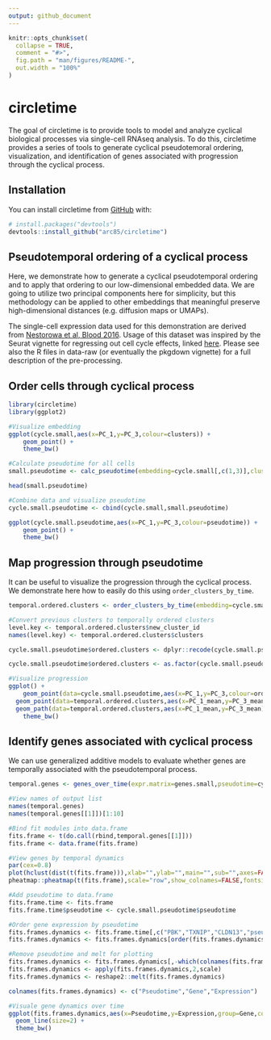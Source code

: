 ```yaml
---
output: github_document
---
```


<!-- README.md is generated from README.Rmd. Please edit that file -->

```r
knitr::opts_chunk$set(
  collapse = TRUE,
  comment = "#>",
  fig.path = "man/figures/README-",
  out.width = "100%"
)
```
# circletime

<!-- badges: start -->
<!-- badges: end -->

The goal of circletime is to provide tools to model and analyze cyclical biological processes via single-cell RNAseq analysis. To do this, circletime provides a series of tools to generate cyclical pseudotemoral ordering, visualization, and identification of genes associated with progression through the cyclical process.

## Installation

You can install circletime from [GitHub](https://github.com/) with:

``` r
# install.packages("devtools")
devtools::install_github("arc85/circletime")
```
## Pseudotemporal ordering of a cyclical process

Here, we demonstrate how to generate a cyclical pseudotemporal ordering and to apply that ordering to our low-dimensional embedded data. We are going to utilize two principal components here for simplicity, but this methodology can be applied to other embeddings that meaningful preserve high-dimensional distances (e.g. diffusion maps or UMAPs).

The single-cell expression data used for this demonstration are derived from [Nestorowa et al, Blood 2016](https://pubmed.ncbi.nlm.nih.gov/27365425/). Usage of this dataset was inspired by the Seurat vignette for regressing out cell cycle effects, linked [here](https://satijalab.org/seurat/v3.2/cell_cycle_vignette.html). Please see also the R files in data-raw (or eventually the pkgdown vignette) for a full description of the pre-processing.

## Order cells through cyclical process

```r
library(circletime)
library(ggplot2)

#Visualize embedding
ggplot(cycle.small,aes(x=PC_1,y=PC_3,colour=clusters)) +
	geom_point() +
	theme_bw()

#Calculate pseudotime for all cells
small.pseudotime <- calc_pseudotime(embedding=cycle.small[,c(1,3)],clusters=cycle.small$clusters)

head(small.pseudotime)

#Combine data and visualize pseudotime
cycle.small.pseudotime <- cbind(cycle.small,small.pseudotime)

ggplot(cycle.small.pseudotime,aes(x=PC_1,y=PC_3,colour=pseudotime)) +
	geom_point() +
	theme_bw()

```

## Map progression through pseudotime

It can be useful to visualize the progression through the cyclical process. We demonstrate here how to easily do this using `order_clusters_by_time`.

```r

temporal.ordered.clusters <- order_clusters_by_time(embedding=cycle.small.pseudotime[,c(1,3)],clusters=cycle.small.pseudotime$clusters,pseudotime=cycle.small.pseudotime$pseudotime)

#Convert previous clusters to temporally ordered clusters
level.key <- temporal.ordered.clusters$new_cluster_id
names(level.key) <- temporal.ordered.clusters$clusters

cycle.small.pseudotime$ordered.clusters <- dplyr::recode(cycle.small.pseudotime$clusters,!!!level.key)

cycle.small.pseudotime$ordered.clusters <- as.factor(cycle.small.pseudotime$ordered.clusters)

#Visualize progression
ggplot() +
	geom_point(data=cycle.small.pseudotime,aes(x=PC_1,y=PC_3,colour=ordered.clusters)) +
  geom_point(data=temporal.ordered.clusters,aes(x=PC_1_mean,y=PC_3_mean),size=2) +
  geom_path(data=temporal.ordered.clusters,aes(x=PC_1_mean,y=PC_3_mean)) +
	theme_bw()

```

## Identify genes associated with cyclical process

We can use generalized additive models to evaluate whether genes are temporally associated with the pseudotemporal process.

```r

temporal.genes <- genes_over_time(expr.matrix=genes.small,pseudotime=cycle.small.pseudotime$pseudotime)

#View names of output list
names(temporal.genes)
names(temporal.genes[[1]])[1:10]

#Bind fit modules into data.frame
fits.frame <- t(do.call(rbind,temporal.genes[[1]]))
fits.frame <- data.frame(fits.frame)

#View genes by temporal dynamics
par(cex=0.8)
plot(hclust(dist(t(fits.frame))),xlab="",ylab="",main="",sub="",axes=FALSE)
pheatmap::pheatmap(t(fits.frame),scale="row",show_colnames=FALSE,fontsize=6)

#Add pseudotime to data.frame
fits.frame.time <- fits.frame
fits.frame.time$pseudotime <- cycle.small.pseudotime$pseudotime

#Order gene expression by pseudotime
fits.frames.dynamics <- fits.frame.time[,c("PBK","TXNIP","CLDN13","pseudotime")]
fits.frames.dynamics <- fits.frames.dynamics[order(fits.frames.dynamics$pseudotime),]

#Remove pseudotime and melt for plotting
fits.frames.dynamics <- fits.frames.dynamics[,-which(colnames(fits.frames.dynamics)=="pseudotime")]
fits.frames.dynamics <- apply(fits.frames.dynamics,2,scale)
fits.frames.dynamics <- reshape2::melt(fits.frames.dynamics)

colnames(fits.frames.dynamics) <- c("Pseudotime","Gene","Expression")

#Visuale gene dynamics over time
ggplot(fits.frames.dynamics,aes(x=Pseudotime,y=Expression,group=Gene,colour=Gene)) +
  geom_line(size=2) +
  theme_bw()

```
